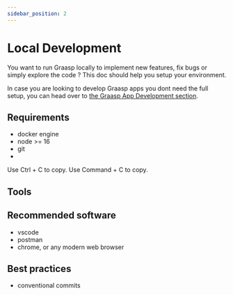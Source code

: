 ```yaml
---
sidebar_position: 2
---
```



# Local Development

You want to run Graasp locally to implement new features, fix bugs or simply explore the code ?
This doc should help you setup your environment.

In case you are looking to develop Graasp apps you dont need the full setup, you can head over to [the Graasp App Development section](/developer/apps/intro).

## Requirements

- docker engine
- node >= 16
- git
-

<Tabs groupId="operating-systems">
  <TabItem value="win" label="Windows">
    Use Ctrl + C to copy.
  </TabItem>
  <TabItem value="mac" label="macOS">
    Use Command + C to copy.
  </TabItem>
</Tabs>

## Tools

## Recommended software

- vscode
- postman
- chrome, or any modern web browser

## Best practices

- conventional commits
